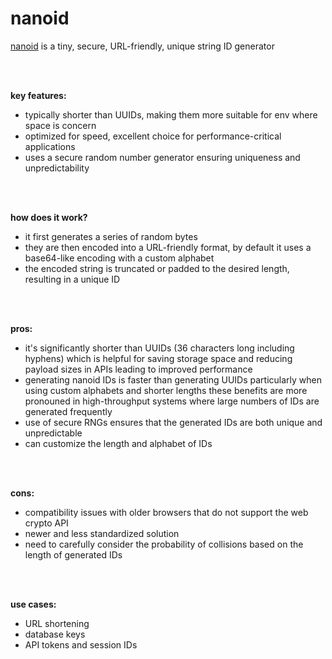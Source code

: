 
# nanoid

<a href="https://github.com/ai/nanoid" class="hover:underline text-blue-400">nanoid</a> is a tiny, secure, URL-friendly, unique string ID generator

<br></br>

**key features:**

- typically shorter than UUIDs, making them more suitable for env where space is concern
- optimized for speed, excellent choice for performance-critical applications
- uses a secure random number generator ensuring uniqueness and unpredictability

<br></br>

**how does it work?**

- it first generates a series of random bytes
- they are then encoded into a URL-friendly format, by default it uses a base64-like encoding with a custom alphabet
- the encoded string is truncated or padded to the desired length, resulting in a unique ID

<br></br>

**pros:**

- it's significantly shorter than UUIDs (36 characters long including hyphens) which is helpful for saving storage space
and reducing payload sizes in APIs leading to improved performance
- generating nanoid IDs is faster than generating UUIDs particularly when using custom alphabets and shorter lengths
these benefits are more pronouned in high-throughput systems where large numbers of IDs are generated frequently
- use of secure RNGs ensures that the generated IDs are both unique and unpredictable
- can customize the length and alphabet of IDs

<br></br>

**cons:**

- compatibility issues with older browsers that do not support the web crypto API
- newer and less standardized solution
- need to carefully consider the probability of collisions based on the length of generated IDs

<br></br>

**use cases:**

- URL shortening
- database keys
- API tokens and session IDs
